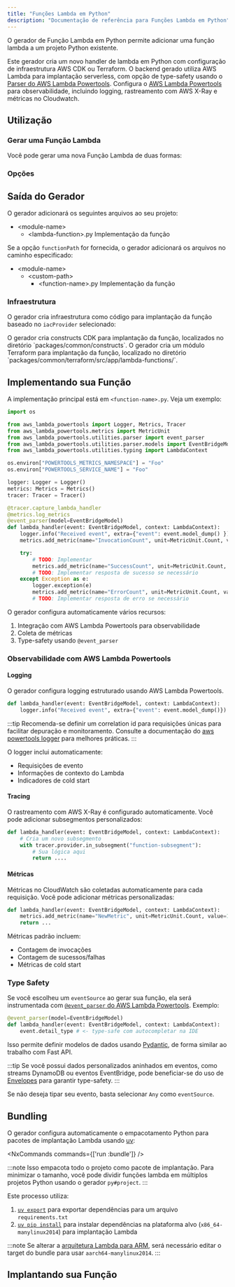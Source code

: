 ```yaml
---
title: "Funções Lambda em Python"
description: "Documentação de referência para Funções Lambda em Python"
---
```





O gerador de Função Lambda em Python permite adicionar uma função lambda a um projeto Python existente.

Este gerador cria um novo handler de lambda em Python com configuração de infraestrutura AWS CDK ou Terraform. O backend gerado utiliza AWS Lambda para implantação serverless, com opção de type-safety usando o [Parser do AWS Lambda Powertools](https://docs.powertools.aws.dev/lambda/python/latest/utilities/parser/). Configura o [AWS Lambda Powertools](https://docs.powertools.aws.dev/lambda/python/latest/) para observabilidade, incluindo logging, rastreamento com AWS X-Ray e métricas no Cloudwatch.

## Utilização

### Gerar uma Função Lambda

Você pode gerar uma nova Função Lambda de duas formas:

<RunGenerator generator="py#lambda-function" />

### Opções

<GeneratorParameters generator="py#lambda-function" />

## Saída do Gerador

O gerador adicionará os seguintes arquivos ao seu projeto:

<FileTree>

- \<module-name>
  - \<lambda-function>.py Implementação da função

</FileTree>

Se a opção `functionPath` for fornecida, o gerador adicionará os arquivos no caminho especificado:

<FileTree>

- \<module-name>
  - \<custom-path>
    - \<function-name>.py Implementação da função

</FileTree>

### Infraestrutura

<Snippet name="shared-constructs" />

O gerador cria infraestrutura como código para implantação da função baseado no `iacProvider` selecionado:

<Infrastructure>
<Fragment slot="cdk">
O gerador cria constructs CDK para implantação da função, localizados no diretório `packages/common/constructs`.
</Fragment>
<Fragment slot="terraform">
O gerador cria um módulo Terraform para implantação da função, localizado no diretório `packages/common/terraform/src/app/lambda-functions/<function-name>`.
</Fragment>
</Infrastructure>

## Implementando sua Função

A implementação principal está em `<function-name>.py`. Veja um exemplo:

```python
import os

from aws_lambda_powertools import Logger, Metrics, Tracer
from aws_lambda_powertools.metrics import MetricUnit
from aws_lambda_powertools.utilities.parser import event_parser
from aws_lambda_powertools.utilities.parser.models import EventBridgeModel
from aws_lambda_powertools.utilities.typing import LambdaContext

os.environ["POWERTOOLS_METRICS_NAMESPACE"] = "Foo"
os.environ["POWERTOOLS_SERVICE_NAME"] = "Foo"

logger: Logger = Logger()
metrics: Metrics = Metrics()
tracer: Tracer = Tracer()

@tracer.capture_lambda_handler
@metrics.log_metrics
@event_parser(model=EventBridgeModel)
def lambda_handler(event: EventBridgeModel, context: LambdaContext):
    logger.info("Received event", extra={"event": event.model_dump() })
    metrics.add_metric(name="InvocationCount", unit=MetricUnit.Count, value=1)

    try:
        # TODO: Implementar
        metrics.add_metric(name="SuccessCount", unit=MetricUnit.Count, value=1)
        # TODO: Implementar resposta de sucesso se necessário
    except Exception as e:
        logger.exception(e)
        metrics.add_metric(name="ErrorCount", unit=MetricUnit.Count, value=1)
        # TODO: Implementar resposta de erro se necessário
```

O gerador configura automaticamente vários recursos:

1. Integração com AWS Lambda Powertools para observabilidade
2. Coleta de métricas
3. Type-safety usando `@event_parser`

### Observabilidade com AWS Lambda Powertools

#### Logging

O gerador configura logging estruturado usando AWS Lambda Powertools.

```python
def lambda_handler(event: EventBridgeModel, context: LambdaContext):
    logger.info("Received event", extra={"event": event.model_dump()})
```

:::tip
Recomenda-se definir um correlation id para requisições únicas para facilitar depuração e monitoramento. Consulte a documentação do [aws powertools logger](https://docs.powertools.aws.dev/lambda/python/2.22.0/core/logger/#setting-a-correlation-id) para melhores práticas.
:::

O logger inclui automaticamente:

- Requisições de evento
- Informações de contexto do Lambda
- Indicadores de cold start

#### Tracing

O rastreamento com AWS X-Ray é configurado automaticamente. Você pode adicionar subsegmentos personalizados:

```python
def lambda_handler(event: EventBridgeModel, context: LambdaContext):
    # Cria um novo subsegmento
    with tracer.provider.in_subsegment("function-subsegment"):
        # Sua lógica aqui
        return ....
```

#### Métricas

Métricas no CloudWatch são coletadas automaticamente para cada requisição. Você pode adicionar métricas personalizadas:

```python
def lambda_handler(event: EventBridgeModel, context: LambdaContext):
    metrics.add_metric(name="NewMetric", unit=MetricUnit.Count, value=1)
    return ...
```

Métricas padrão incluem:

- Contagem de invocações
- Contagem de sucessos/falhas
- Métricas de cold start

### Type Safety

Se você escolheu um `eventSource` ao gerar sua função, ela será instrumentada com [`@event_parser` do AWS Lambda Powertools](https://docs.powertools.aws.dev/lambda/python/latest/utilities/parser/). Exemplo:

```python {3}
@event_parser(model=EventBridgeModel)
def lambda_handler(event: EventBridgeModel, context: LambdaContext):
    event.detail_type # <- type-safe com autocompletar na IDE
```

Isso permite definir modelos de dados usando [Pydantic](https://docs.pydantic.dev/latest/), de forma similar ao trabalho com <Link path="guides/fastapi">Fast API</Link>.

:::tip
Se você possui dados personalizados aninhados em eventos, como streams DynamoDB ou eventos EventBridge, pode beneficiar-se do uso de [Envelopes](https://docs.powertools.aws.dev/lambda/python/latest/utilities/parser/#envelopes) para garantir type-safety.
:::

Se não deseja tipar seu evento, basta selecionar `Any` como `eventSource`.

## Bundling

O gerador configura automaticamente o empacotamento Python para pacotes de implantação Lambda usando [uv](https://docs.astral.sh/uv/):

<NxCommands commands={['run <project-name>:bundle']} />

:::note
Isso empacota todo o projeto como pacote de implantação. Para minimizar o tamanho, você pode dividir funções lambda em múltiplos projetos Python usando o gerador <Link path="guides/python-project">`py#project`</Link>.
:::

Este processo utiliza:

1. [`uv export`](https://docs.astral.sh/uv/reference/cli/#uv-export) para exportar dependências para um arquivo `requirements.txt`
2. [`uv pip install`](https://docs.astral.sh/uv/reference/cli/#uv-pip-install) para instalar dependências na plataforma alvo (`x86_64-manylinux2014`) para implantação Lambda

:::note
Se alterar a [arquitetura Lambda para ARM](https://docs.aws.amazon.com/lambda/latest/dg/foundation-arch.html), será necessário editar o target do bundle para usar `aarch64-manylinux2014`.
:::

## Implantando sua Função

<Snippet name="lambda-function/deploying-your-function" parentHeading="Implantando sua Função" />